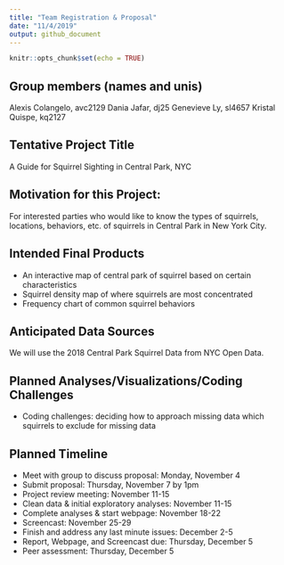 ```yaml
---
title: "Team Registration & Proposal"
date: "11/4/2019"
output: github_document
---
```


```r
knitr::opts_chunk$set(echo = TRUE)
```

## Group members (names and unis)
Alexis Colangelo, avc2129
Dania Jafar, dj25
Genevieve Ly, sl4657
Kristal Quispe, kq2127

## Tentative Project Title
A Guide for Squirrel Sighting in Central Park, NYC

## Motivation for this Project:
For interested parties who would like to know the types of squirrels, locations, behaviors, etc. of squirrels in Central Park in New York City. 

## Intended Final Products
* An interactive map of central park of squirrel based on certain characteristics
* Squirrel density map of where squirrels are most concentrated 
* Frequency chart of common squirrel behaviors 

## Anticipated Data Sources
We will use the 2018 Central Park Squirrel Data from NYC Open Data. 

## Planned Analyses/Visualizations/Coding Challenges
* Coding challenges: deciding how to approach missing data which squirrels to exclude for missing data

## Planned Timeline
* Meet with group to discuss proposal: Monday, November 4
* Submit proposal: Thursday, November 7 by 1pm
* Project review meeting: November 11-15
* Clean data & initial exploratory analyses: November 11-15
* Complete analyses & start webpage: November 18-22
* Screencast: November 25-29
* Finish and address any last minute issues: December 2-5
* Report, Webpage, and Screencast due: Thursday, December 5
* Peer assessment: Thursday, December 5